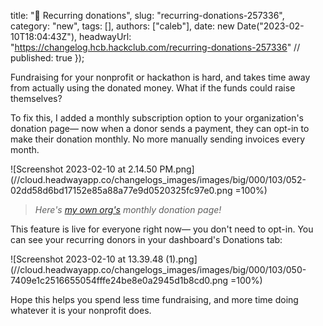   title: "🔁 Recurring  donations",
  slug: "recurring-donations-257336",
  category: "new",
  tags: [],
  authors: ["caleb"],
  date: new Date("2023-02-10T18:04:43Z"),
  headwayUrl: "https://changelog.hcb.hackclub.com/recurring-donations-257336" // published: true
});

Fundraising for your nonprofit or hackathon is hard, and takes time away from actually using the donated money. What if the funds could raise themselves?

To fix this, I added a monthly subscription option to your organization's donation page— now when a donor sends a payment, they can opt-in to make their donation monthly. No more manually sending invoices every month.

![Screenshot 2023-02-10 at 2.14.50 PM.png](//cloud.headwayapp.co/changelogs_images/images/big/000/103/052-02dd58d6bd17152e85a88a77e9d0520325fc97e0.png =100%)
> _Here's [my own org's](https://bank.hackclub.com/donations/start/crowded-utopia?monthly=true) monthly donation page!_

This feature is live for everyone right now— you don't need to opt-in. You can see your recurring donors in your dashboard's Donations tab:

![Screenshot 2023-02-10 at 13.39.48 \(1\).png](//cloud.headwayapp.co/changelogs_images/images/big/000/103/050-7409e1c2516655054fffe24be8e0a2945d1b8cd0.png =100%)

Hope this helps you spend less time fundraising, and more time doing whatever it is your nonprofit does.
